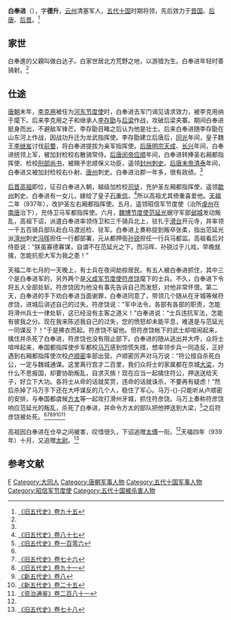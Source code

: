 {{Infobox Biography
| subject_name = 白奉進
| image_name = 
| image_size = 
| image_caption =
| date_of_birth = 9世纪
| place_of_birth = [[唐朝|唐朝]]
| date_of_death = 937年8月12日
| place_of_death = [[後晉|後晉]][[滑台|滑台]]
| occupation = [[晉_(五代十國)|晋国]]、[[后唐|后唐]]、[[后晋|后晋]]将领
}}

'''白奉进'''（{{bd|9世纪||937年|8月12日|catIdx=B}}），字'''德升'''，[[云州_(开元)|云州]]清塞军人，[[五代十国|五代十国]]时期将领，先后效力于[[晉_(五代十國)|晋国]]、[[后唐|后唐]]、[[后晋|后晋]]。<ref name="HFD95">[[s:旧五代史/卷95|《旧五代史》卷九十五]]</ref>

== 家世 ==
白奉進的父親叫做白达子。白家世居北方荒野之地，以游猎为生。白奉进年轻时善骑射。<ref name="HFD95" />

== 仕途 ==
[[唐朝|唐朝]]末年，[[李克用|李克用]]被任为[[河东节度使|河东节度使]]时，白奉进去军门谒见请求效力，被李克用纳于麾下。后来李克用之子和继承人[[唐庄宗|李存勖]]与[[后梁|后梁]]作战，攻破后梁夹寨。期间白奉进挺身而出，不避敌军锋芒。李存勖目睹之后认为他是壮士。后来白奉进随李存勖在山东河上作战，因战功升迁为龙武指挥使。李存勖建立后唐后，[[同光|同光]]年间，皇子魏王[[李继岌|李继岌]]讨伐[[前蜀|前蜀]]，将白奉进提拔为亲军指挥使。[[唐明宗|后唐明宗]][[天成_(后唐)|天成]]、[[长兴_(年号)|长兴]]年间，白奉进统领上军，被加封检校右散骑常侍。[[唐閔帝|后唐闵帝]][[应顺|应顺]]年间，白奉进转捧圣右厢都指挥使、检校[[刑部尚书|刑部尚书]]，被赐予忠顺保义功臣，遥领[[封州_(隋朝)|封州]][[刺史|刺史]]。[[李從珂|后唐末帝]][[清泰|清泰]]年间，白奉进又被加封检校右仆射、[[唐州_(唐朝)|唐州]]刺史。白奉进治郡一年多，很有政绩。<ref name="HFD95" />

[[石敬瑭|后晋高祖]]即位，征召白奉进入朝，越级加检校[[司徒|司徒]]，充护圣左厢都指挥使，遥领[[歙州|歙州]]刺史。白奉进有一女儿，嫁给了皇子[[石重信|石重信]]，<ref>[[s:旧五代史/卷87|《旧五代史》卷八十七]]</ref>所以高祖尤其倚重喜爱他。[[天福_(后晋)|天福]]二年（937年），改护圣左右厢都指挥使。五月，遥领昭信军节度使（治所[[虔州|虔州]]在[[南唐|南唐]]治下），充侍卫马军都指挥使。六月，[[天雄军节度使|魏博节度使]][[范延光|范延光]]据守军部[[邺城|邺城]]发动叛乱，高祖下诏，派遣白奉进率领侍卫和三千骑兵北上，驻扎于[[滑县|滑台]]开元寺，并率领一千五百骑兵部队赴白马渡巡检、驻军。白奉进上奏称捉到叛卒张柔，指出范延光派[[澶州|澶州]]刺史[[冯晖|冯晖]]担任一行都部署，元从都押衙[[孙锐|孙锐]]担任一行兵马都监。高祖看后对侍臣说：“朕虽寡德寡谋，自谓不在范延光之下，而冯晖、孙锐过于儿戏，早晚就擒，怎能抗拒大军为我之患！”

天福二年七月的一天晚上，有士兵在夜间劫掠居民。有五人被白奉进抓住，其中三个是白奉进军的，另外两个是[[义成军节度使|义成军节度使]][[符彦饶|符彦饶]]麾下的士兵。不久，白奉进下令将五人全部处斩。符彦饶因为他没有事先告诉自己而发怒，对他非常怀恨。第二天，白奉进的手下劝白奉进当面谢罪，白奉进同意了，带领几个随从在牙城等候符彦饶，进城后讲述自己的过失。符彦饶说：“军中法令，各部有各部的职责，怎能将滑州兵士一律处斩，这已经没有主客之道义！”白奉进说：“士兵违抗军法，怎能有彼我之分。现在我来陈述我自己的过失，您的愤怒却未能平息，难道是与范延光一同谋反？！”于是拂衣而起。符彦饶不留他。但符彦饶帐下的武士却喧闹起来，擒住并杀死了白奉进，符彦饶也没有阻止部下。白奉进的随从逃出并大呼，众将士喧哗起来，奉国都指挥使步军都校[[马万|马万]]感到惊慌失措，想率领步兵一同造反，正好遇到右厢都指挥使次校[[卢顺密|卢顺密]]率部出营。卢顺密厉声对马万说：“符公擅自杀死白公，一定与魏城通谋。这里离行宫才二百里，我们众将士的家属都在京城[[大梁|大梁]]，为什么不思报国，却要协助叛乱，自求灭族！现在应当一起擒住符公，押送送给天子，好立下大功。各将士从命的话就奖赏，违命的话就诛杀，不要再有疑虑！”然后杀掉了马万手下还在大呼谋反的几个人，稳住了军心。马万-{}-只能听从卢顺密的安排，与奉国都虞候[[方太_(五代)|方太]]等一起攻打滑州牙城，抓住符彦饶。马万上奏称符彦饶响应范延光的叛乱，杀死了白奉进，并命令方太的部队把他押送到大梁，<ref>[[s:旧五代史/卷106|《旧五代史》卷一百零六]]</ref>之后符彦饶被处死。<ref name="HFD95" /><ref>[[s:旧五代史/卷76|《旧五代史》卷七十六]]</ref><ref>[[s:旧五代史/卷91|《旧五代史》卷九十一]]</ref><ref>[[s:新五代史/卷8|《新五代史》卷八]]</ref><ref>[[s:新五代史/卷25|《新五代史》卷二十五]]</ref><ref>[[s:资治通鉴/卷281|《资治通鉴》卷二百八十一]]</ref>

高祖因白奉进在仓卒之间被害，叹惜很久，下诏追赠[[太傅|太傅]]一衔。<ref name="HFD95" />天福四年（939年）十月，又追赠[[太尉|太尉]]。<ref>[[s:旧五代史/卷78|《旧五代史》卷七十八]]</ref>

== 参考文献 ==
{{reflist}}

{{DEFAULTSORT:B}}
[[Category:白姓|F]]
[[Category:大同人|Category:大同人]]
[[Category:唐朝军事人物|Category:唐朝军事人物]]
[[Category:五代十国军事人物|Category:五代十国军事人物]]
[[Category:昭信军节度使|Category:昭信军节度使]]
[[Category:五代十国被杀害人物|Category:五代十国被杀害人物]]